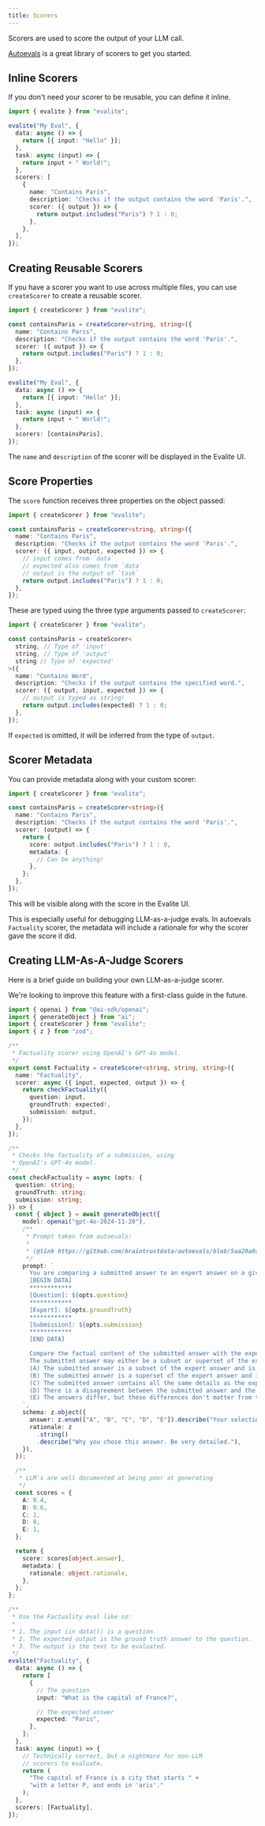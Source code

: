 ```yaml
---
title: Scorers
---
```



Scorers are used to score the output of your LLM call.

[Autoevals](https://github.com/braintrustdata/autoevals) is a great library of scorers to get you started.

## Inline Scorers

If you don't need your scorer to be reusable, you can define it inline.

```ts
import { evalite } from "evalite";

evalite("My Eval", {
  data: async () => {
    return [{ input: "Hello" }];
  },
  task: async (input) => {
    return input + " World!";
  },
  scorers: [
    {
      name: "Contains Paris",
      description: "Checks if the output contains the word 'Paris'.",
      scorer: ({ output }) => {
        return output.includes("Paris") ? 1 : 0;
      },
    },
  ],
});
```

## Creating Reusable Scorers

If you have a scorer you want to use across multiple files, you can use `createScorer` to create a reusable scorer.

```ts
import { createScorer } from "evalite";

const containsParis = createScorer<string, string>({
  name: "Contains Paris",
  description: "Checks if the output contains the word 'Paris'.",
  scorer: ({ output }) => {
    return output.includes("Paris") ? 1 : 0;
  },
});

evalite("My Eval", {
  data: async () => {
    return [{ input: "Hello" }];
  },
  task: async (input) => {
    return input + " World!";
  },
  scorers: [containsParis],
});
```

The `name` and `description` of the scorer will be displayed in the Evalite UI.

## Score Properties

The `score` function receives three properties on the object passed:

```ts
import { createScorer } from "evalite";

const containsParis = createScorer<string, string>({
  name: "Contains Paris",
  description: "Checks if the output contains the word 'Paris'.",
  scorer: ({ input, output, expected }) => {
    // input comes from `data`
    // expected also comes from `data`
    // output is the output of `task`
    return output.includes("Paris") ? 1 : 0;
  },
});
```

These are typed using the three type arguments passed to `createScorer`:

```ts
import { createScorer } from "evalite";

const containsParis = createScorer<
  string, // Type of 'input'
  string, // Type of 'output'
  string // Type of 'expected'
>({
  name: "Contains Word",
  description: "Checks if the output contains the specified word.",
  scorer: ({ output, input, expected }) => {
    // output is typed as string!
    return output.includes(expected) ? 1 : 0;
  },
});
```

If `expected` is omitted, it will be inferred from the type of `output`.

## Scorer Metadata

You can provide metadata along with your custom scorer:

```ts
import { createScorer } from "evalite";

const containsParis = createScorer<string>({
  name: "Contains Paris",
  description: "Checks if the output contains the word 'Paris'.",
  scorer: (output) => {
    return {
      score: output.includes("Paris") ? 1 : 0,
      metadata: {
        // Can be anything!
      },
    };
  },
});
```

This will be visible along with the score in the Evalite UI.

<Aside type="tip">

This is especially useful for debugging LLM-as-a-judge evals. In autoevals `Factuality` scorer, the metadata will include a rationale for why the scorer gave the score it did.

</Aside>

## Creating LLM-As-A-Judge Scorers

Here is a brief guide on building your own LLM-as-a-judge scorer.

We're looking to improve this feature with a first-class guide in the future.

```ts
import { openai } from "@ai-sdk/openai";
import { generateObject } from "ai";
import { createScorer } from "evalite";
import { z } from "zod";

/**
 * Factuality scorer using OpenAI's GPT-4o model.
 */
export const Factuality = createScorer<string, string, string>({
  name: "Factuality",
  scorer: async ({ input, expected, output }) => {
    return checkFactuality({
      question: input,
      groundTruth: expected!,
      submission: output,
    });
  },
});

/**
 * Checks the factuality of a submission, using
 * OpenAI's GPT-4o model.
 */
const checkFactuality = async (opts: {
  question: string;
  groundTruth: string;
  submission: string;
}) => {
  const { object } = await generateObject({
    model: openai("gpt-4o-2024-11-20"),
    /**
     * Prompt taken from autoevals:
     *
     * {@link https://github.com/braintrustdata/autoevals/blob/5aa20a0a9eb8fc9e07e9e5722ebf71c68d082f32/templates/factuality.yaml}
     */
    prompt: `
      You are comparing a submitted answer to an expert answer on a given question. Here is the data:
      [BEGIN DATA]
      ************
      [Question]: ${opts.question}
      ************
      [Expert]: ${opts.groundTruth}
      ************
      [Submission]: ${opts.submission}
      ************
      [END DATA]

      Compare the factual content of the submitted answer with the expert answer. Ignore any differences in style, grammar, or punctuation.
      The submitted answer may either be a subset or superset of the expert answer, or it may conflict with it. Determine which case applies. Answer the question by selecting one of the following options:
      (A) The submitted answer is a subset of the expert answer and is fully consistent with it.
      (B) The submitted answer is a superset of the expert answer and is fully consistent with it.
      (C) The submitted answer contains all the same details as the expert answer.
      (D) There is a disagreement between the submitted answer and the expert answer.
      (E) The answers differ, but these differences don't matter from the perspective of factuality.
    `,
    schema: z.object({
      answer: z.enum(["A", "B", "C", "D", "E"]).describe("Your selection."),
      rationale: z
        .string()
        .describe("Why you chose this answer. Be very detailed."),
    }),
  });

  /**
   * LLM's are well documented at being poor at generating
   */
  const scores = {
    A: 0.4,
    B: 0.6,
    C: 1,
    D: 0,
    E: 1,
  };

  return {
    score: scores[object.answer],
    metadata: {
      rationale: object.rationale,
    },
  };
};

/**
 * Use the Factuality eval like so:
 *
 * 1. The input (in data()) is a question.
 * 2. The expected output is the ground truth answer to the question.
 * 3. The output is the text to be evaluated.
 */
evalite("Factuality", {
  data: async () => {
    return [
      {
        // The question
        input: "What is the capital of France?",

        // The expected answer
        expected: "Paris",
      },
    ];
  },
  task: async (input) => {
    // Technically correct, but a nightmare for non-LLM
    // scorers to evaluate.
    return (
      "The capital of France is a city that starts " +
      "with a letter P, and ends in 'aris'."
    );
  },
  scorers: [Factuality],
});
```
